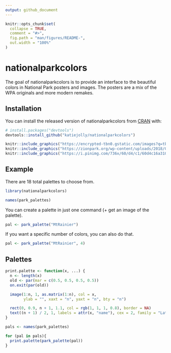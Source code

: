 ```yaml
---
output: github_document
---
```


<!-- README.md is generated from README.Rmd. Please edit that file -->

```r
knitr::opts_chunk$set(
  collapse = TRUE,
  comment = "#>",
  fig.path = "man/figures/README-",
  out.width = "100%"
)
```
# nationalparkcolors

The goal of nationalparkcolors is to provide an interface to the beautiful colors in National Park posters and images. The posters are a mix of the WPA originals and more modern remakes.

## Installation

You can install the released version of nationalparkcolors from [CRAN](https://CRAN.R-project.org) with:

```r
# install.packages("devtools")
devtools::install_github("katiejolly/nationalparkcolors")
```

```r
knitr::include_graphics("https://encrypted-tbn0.gstatic.com/images?q=tbn:ANd9GcQNS1Au8a9aLV9ZdvMo1F_s22jlx70AHWq3CqlLUNK4O4M2PG0c")
knitr::include_graphics("https://zionpark.org/wp-content/uploads/2018/08/retrobryce.png")
knitr::include_graphics("https://i.pinimg.com/736x/60/d4/c1/60d4c16a3102e33d7c73c9b6bc72c04b.jpg")
```


## Example

There are 18 total palettes to choose from.

```r
library(nationalparkcolors)

names(park_palettes)
```


You can create a palette in just one command (+ get an image of the palette).

```r
pal <- park_palette("MtRainier")
```

If you want a specific number of colors, you can also do that.

```r
pal <- park_palette("MtRainier", 4)
```

## Palettes

```r
print.palette <- function(x, ...) {
  n <- length(x)
  old <- par(mar = c(0.5, 0.5, 0.5, 0.5))
  on.exit(par(old))

  image(1:n, 1, as.matrix(1:n), col = x,
        ylab = "", xaxt = "n", yaxt = "n", bty = "n")

  rect(0, 0.9, n + 1, 1.1, col = rgb(1, 1, 1, 0.8), border = NA)
  text((n + 1) / 2, 1, labels = attr(x, "name"), cex = 2, family = "Lato", col = "#32373D")
}

pals <- names(park_palettes)

for (pal in pals){
  print.palette(park_palette(pal))
}
```

